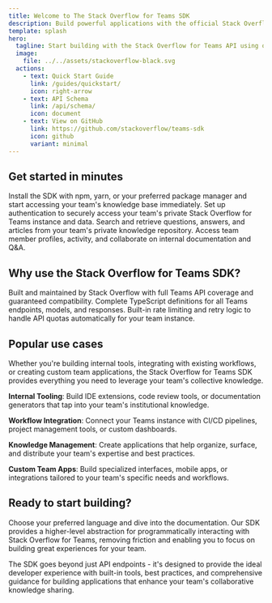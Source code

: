 ```yaml
---
title: Welcome to The Stack Overflow for Teams SDK
description: Build powerful applications with the official Stack Overflow for Teams SDK. Access your team's private knowledge base programmatically.
template: splash
hero:
  tagline: Start building with the Stack Overflow for Teams API using our official SDK
  image:
    file: ../../assets/stackoverflow-black.svg
  actions:
    - text: Quick Start Guide
      link: /guides/quickstart/
      icon: right-arrow
    - text: API Schema
      link: /api/schema/
      icon: document
    - text: View on GitHub
      link: https://github.com/stackoverflow/teams-sdk
      icon: github
      variant: minimal
---
```



## Get started in minutes

<CardGrid stagger>
	<Card title="Installation" icon="rocket">
		Install the SDK with npm, yarn, or your preferred package manager and start accessing your team's knowledge base immediately.
	</Card>
	<Card title="Authentication" icon="approve-check">
		Set up authentication to securely access your team's private Stack Overflow for Teams instance and data.
	</Card>
	<Card title="Query Team Knowledge" icon="comment-alt">
		Search and retrieve questions, answers, and articles from your team's private knowledge repository.
	</Card>
	<Card title="Team Management" icon="information">
		Access team member profiles, activity, and collaborate on internal documentation and Q&A.
	</Card>
</CardGrid>

## Why use the Stack Overflow for Teams SDK?

<CardGrid>
	<Card title="Official Support" icon="approve-check-circle">
		Built and maintained by Stack Overflow with full Teams API coverage and guaranteed compatibility.
	</Card>
	<Card title="Type Safety" icon="laptop">
		Complete TypeScript definitions for all Teams endpoints, models, and responses.
	</Card>
	<Card title="Rate Limiting" icon="seti:clock">
		Built-in rate limiting and retry logic to handle API quotas automatically for your team instance.
	</Card>
</CardGrid>

## Popular use cases

Whether you're building internal tools, integrating with existing workflows, or creating custom team applications, the Stack Overflow for Teams SDK provides everything you need to leverage your team's collective knowledge.

**Internal Tooling**: Build IDE extensions, code review tools, or documentation generators that tap into your team's institutional knowledge.

**Workflow Integration**: Connect your Teams instance with CI/CD pipelines, project management tools, or custom dashboards.

**Knowledge Management**: Create applications that help organize, surface, and distribute your team's expertise and best practices.

**Custom Team Apps**: Build specialized interfaces, mobile apps, or integrations tailored to your team's specific needs and workflows.

## Ready to start building?

Choose your preferred language and dive into the documentation. Our SDK provides a higher-level abstraction for programmatically interacting with Stack Overflow for Teams, removing friction and enabling you to focus on building great experiences for your team.

The SDK goes beyond just API endpoints - it's designed to provide the ideal developer experience with built-in tools, best practices, and comprehensive guidance for building applications that enhance your team's collaborative knowledge sharing.